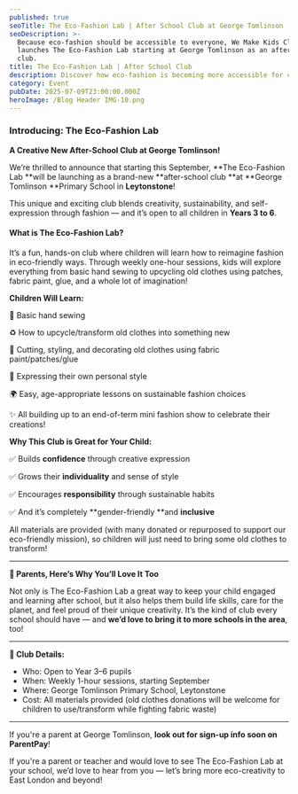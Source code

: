 ```yaml
---
published: true
seoTitle: The Eco-Fashion Lab | After School Club at George Tomlinson
seoDescription: >-
  Because eco-fashion should be accessible to everyone, We Make Kids Club
  launches The Eco-Fashion Lab starting at George Tomlinson as an after school
  club.
title: The Eco-Fashion Lab | After School Club
description: Discover how eco-fashion is becoming more accessible for children
category: Event
pubDate: 2025-07-09T23:00:00.000Z
heroImage: /Blog Header IMG-10.png
---
```


### Introducing: The Eco-Fashion Lab

**A Creative New After-School Club at George Tomlinson!**

We’re thrilled to announce that starting this September, **The Eco-Fashion Lab **will be launching as a brand-new **after-school club **at **George Tomlinson **Primary School in **Leytonstone**!

This unique and exciting club blends creativity, sustainability, and self-expression through fashion — and it’s open to all children in **Years 3 to 6**.

#### What is The Eco-Fashion Lab?


It’s a fun, hands-on club where children will learn how to reimagine fashion in eco-friendly ways. Through weekly one-hour sessions, kids will explore everything from basic hand sewing to upcycling old clothes using patches, fabric paint, glue, and a whole lot of imagination!

**Children Will Learn:**


🧵 Basic hand sewing


♻️ How to upcycle/transform old clothes into something new


👕 Cutting, styling, and decorating old clothes using fabric paint/patches/glue


🎨 Expressing their own personal style


🌍 Easy, age-appropriate lessons on sustainable fashion choices


✨ All building up to an end-of-term mini fashion show to celebrate their creations!

**Why This Club is Great for Your Child:**


✅ Builds **confidence** through creative expression


✅ Grows their **individuality** and sense of style


✅ Encourages **responsibility** through sustainable habits


✅ And it’s completely **gender-friendly **and **inclusive**

All materials are provided (with many donated or repurposed to support our eco-friendly mission), so children will just need to bring some old clothes to transform!

***

**🌟 Parents, Here’s Why You’ll Love It Too**


Not only is The Eco-Fashion Lab a great way to keep your child engaged and learning after school, but it also helps them build life skills, care for the planet, and feel proud of their unique creativity. It’s the kind of club every school should have — and **we’d love to bring it to more schools in the area**, too!

***

**🧵 Club Details:**

* Who: Open to Year 3–6 pupils
* When: Weekly 1-hour sessions, starting September
* Where: George Tomlinson Primary School, Leytonstone
* Cost: All materials provided (old clothes donations will be welcome for children to use/transform while fighting fabric waste)

***

If you're a parent at George Tomlinson, **look out for sign-up info soon on ParentPay**!

If you're a parent or teacher and would love to see The Eco-Fashion Lab at your school, we’d love to hear from you — let’s bring more eco-creativity to East London and beyond!
